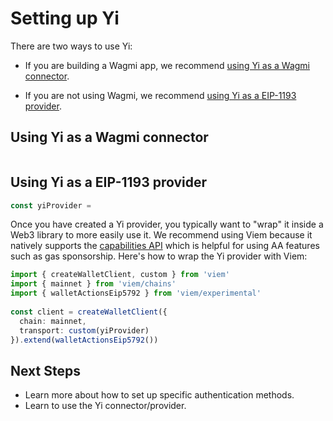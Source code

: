 # Setting up Yi

There are two ways to use Yi:

- If you are building a Wagmi app, we recommend [using Yi as a Wagmi connector](#using-yi-as-a-wagmi-connector).

- If you are not using Wagmi, we recommend [using Yi as a EIP-1193 provider](#using-yi-as-a-eip-1193-provider).

## Using Yi as a Wagmi connector

```ts
```

## Using Yi as a EIP-1193 provider

```ts
const yiProvider =
```

Once you have created a Yi provider, you typically want to "wrap" it inside a Web3 library to more easily use it.  We recommend using Viem because it natively supports the [capabilities API](/sdk/knowledge-base/capabilities) which is helpful for using AA features such as gas sponsorship.  Here's how to wrap the Yi provider with Viem:

```ts
import { createWalletClient, custom } from 'viem'
import { mainnet } from 'viem/chains'
import { walletActionsEip5792 } from 'viem/experimental'
 
const client = createWalletClient({
  chain: mainnet,
  transport: custom(yiProvider)
}).extend(walletActionsEip5792()) 
```

## Next Steps

- Learn more about how to set up specific authentication methods.
- Learn to use the Yi connector/provider.